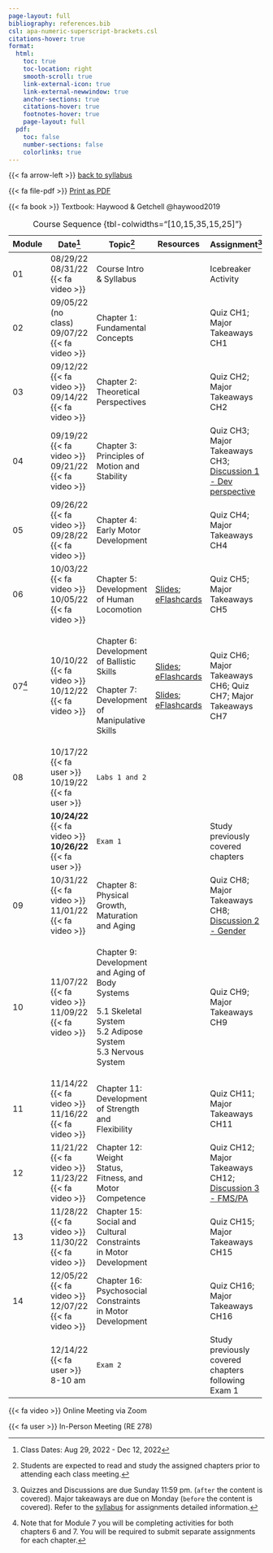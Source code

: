 ```yaml
---
page-layout: full
bibliography: references.bib
csl: apa-numeric-superscript-brackets.csl
citations-hover: true
format:
  html:
    toc: true
    toc-location: right
    smooth-scroll: true
    link-external-icon: true
    link-external-newwindow: true
    anchor-sections: true
    citations-hover: true
    footnotes-hover: true
    page-layout: full
  pdf:
    toc: false
    number-sections: false
    colorlinks: true
---
```


{{< fa arrow-left >}} [back to syllabus](syllabus.qmd)

{{< fa file-pdf >}} [Print as PDF](sequence.pdf)

{{< fa book >}} Textbook: Haywood & Getchell @haywood2019

+---------+----------------------------------+------------------------------------------------------------------+---------------------------------------------------------------------------------------------------------------------------------------------------------------------------------------------------------+----------------------------------------------------------------------------------------+
| Module  | Date[^1]                         | Topic[^2]                                                        | Resources                                                                                                                                                                                               | Assignment[^3]                                                                         |
+=========+==================================+==================================================================+=========================================================================================================================================================================================================+========================================================================================+
| 01      | 08/29/22\                        | Course Intro & Syllabus                                          |                                                                                                                                                                                                         | Icebreaker Activity                                                                    |
|         | 08/31/22 {{< fa video >}}        |                                                                  |                                                                                                                                                                                                         |                                                                                        |
+---------+----------------------------------+------------------------------------------------------------------+---------------------------------------------------------------------------------------------------------------------------------------------------------------------------------------------------------+----------------------------------------------------------------------------------------+
| 02      | 09/05/22 (no class)\             | Chapter 1: Fundamental Concepts                                  |                                                                                                                                                                                                         | Quiz CH1; Major Takeaways CH1                                                          |
|         | 09/07/22 {{< fa video >}}        |                                                                  |                                                                                                                                                                                                         |                                                                                        |
+---------+----------------------------------+------------------------------------------------------------------+---------------------------------------------------------------------------------------------------------------------------------------------------------------------------------------------------------+----------------------------------------------------------------------------------------+
| 03      | 09/12/22 {{< fa video >}}\       | Chapter 2: Theoretical Perspectives                              |                                                                                                                                                                                                         | Quiz CH2; Major Takeaways CH2                                                          |
|         | 09/14/22 {{< fa video >}}        |                                                                  |                                                                                                                                                                                                         |                                                                                        |
+---------+----------------------------------+------------------------------------------------------------------+---------------------------------------------------------------------------------------------------------------------------------------------------------------------------------------------------------+----------------------------------------------------------------------------------------+
| 04      | 09/19/22 {{< fa video >}}\       | Chapter 3: Principles of Motion and Stability                    |                                                                                                                                                                                                         | Quiz CH3; Major Takeaways CH3; [Discussion 1 - Dev perspective](assignments/disc1.qmd) |
|         | 09/21/22 {{< fa video >}}        |                                                                  |                                                                                                                                                                                                         |                                                                                        |
+---------+----------------------------------+------------------------------------------------------------------+---------------------------------------------------------------------------------------------------------------------------------------------------------------------------------------------------------+----------------------------------------------------------------------------------------+
| 05      | 09/26/22 {{< fa video >}}\       | Chapter 4: Early Motor Development                               |                                                                                                                                                                                                         | Quiz CH4; Major Takeaways CH4                                                          |
|         | 09/28/22 {{< fa video >}}        |                                                                  |                                                                                                                                                                                                         |                                                                                        |
+---------+----------------------------------+------------------------------------------------------------------+---------------------------------------------------------------------------------------------------------------------------------------------------------------------------------------------------------+----------------------------------------------------------------------------------------+
| 06      | 10/03/22 {{< fa video >}}\       | Chapter 5: Development of Human Locomotion                       | [Slides](https://mycsunemail-my.sharepoint.com/:b:/g/personal/ovande_furtado_csun_edu/EWIwJdLRA-FKpPEOqwTpRPkBcS9efVB6PUsLvCTu0V_7jg?e=1UTeOF); [eFlashcards](https://quizlet.com/_4gw9zz?x=1jqt&i=dj5) | Quiz CH5; Major Takeaways CH5                                                          |
|         | 10/05/22 {{< fa video >}}        |                                                                  |                                                                                                                                                                                                         |                                                                                        |
+---------+----------------------------------+------------------------------------------------------------------+---------------------------------------------------------------------------------------------------------------------------------------------------------------------------------------------------------+----------------------------------------------------------------------------------------+
| 07[^4]  | 10/10/22 {{< fa video >}}\       | Chapter 6: Development of Ballistic Skills                       | [Slides](https://mycsunemail-my.sharepoint.com/:p:/g/personal/ovande_furtado_csun_edu/EVXypfKAJf1Oq7Df7DtZSyUB35zrMp_BFZIDAWWy65e8gw?e=5NmCTs); [eFlashcards](https://quizlet.com/_c3u3ur?x=1jqt&i=dj5) | Quiz CH6; Major Takeaways CH6; Quiz CH7; Major Takeaways CH7                           |
|         | 10/12/22 {{< fa video >}}        |                                                                  |                                                                                                                                                                                                         |                                                                                        |
|         |                                  | Chapter 7: Development of Manipulative Skills                    | [Slides](https://mycsunemail-my.sharepoint.com/:p:/g/personal/ovande_furtado_csun_edu/EfAWT6Rh5vpOqZWLiSO3VfcBslgDe1brOIDx1QJoWw3b2g?e=YLvSdY); [eFlashcards](https://quizlet.com/_c3u3ur?x=1jqt&i=dj5) |                                                                                        |
+---------+----------------------------------+------------------------------------------------------------------+---------------------------------------------------------------------------------------------------------------------------------------------------------------------------------------------------------+----------------------------------------------------------------------------------------+
| 08      | 10/17/22 {{< fa user >}}\        | `Labs 1 and 2`                                                   |                                                                                                                                                                                                         |                                                                                        |
|         | 10/19/22 {{< fa user >}}         |                                                                  |                                                                                                                                                                                                         |                                                                                        |
+---------+----------------------------------+------------------------------------------------------------------+---------------------------------------------------------------------------------------------------------------------------------------------------------------------------------------------------------+----------------------------------------------------------------------------------------+
|         | **10/24/22** {{< fa video >}}**\ | `Exam 1`                                                         |                                                                                                                                                                                                         | Study previously covered chapters                                                      |
|         | 10/26/22** {{< fa user >}}       |                                                                  |                                                                                                                                                                                                         |                                                                                        |
+---------+----------------------------------+------------------------------------------------------------------+---------------------------------------------------------------------------------------------------------------------------------------------------------------------------------------------------------+----------------------------------------------------------------------------------------+
| 09      | 10/31/22 {{< fa video >}}\       | Chapter 8: Physical Growth, Maturation and Aging                 |                                                                                                                                                                                                         | Quiz CH8; Major Takeaways CH8; [Discussion 2 - Gender](assignments/disc2.qmd)          |
|         | 11/01/22 {{< fa video >}}        |                                                                  |                                                                                                                                                                                                         |                                                                                        |
+---------+----------------------------------+------------------------------------------------------------------+---------------------------------------------------------------------------------------------------------------------------------------------------------------------------------------------------------+----------------------------------------------------------------------------------------+
| 10      | 11/07/22 {{< fa video >}}\       | Chapter 9: Development and Aging of Body Systems                 |                                                                                                                                                                                                         | Quiz CH9; Major Takeaways CH9                                                          |
|         | 11/09/22 {{< fa video >}}        |                                                                  |                                                                                                                                                                                                         |                                                                                        |
|         |                                  | 5.1 Skeletal System\                                             |                                                                                                                                                                                                         |                                                                                        |
|         |                                  | 5.2 Adipose System\                                              |                                                                                                                                                                                                         |                                                                                        |
|         |                                  | 5.3 Nervous System                                               |                                                                                                                                                                                                         |                                                                                        |
+---------+----------------------------------+------------------------------------------------------------------+---------------------------------------------------------------------------------------------------------------------------------------------------------------------------------------------------------+----------------------------------------------------------------------------------------+
| 11      | 11/14/22 {{< fa video >}}\       | Chapter 11: Development of Strength and Flexibility              |                                                                                                                                                                                                         | Quiz CH11; Major Takeaways CH11                                                        |
|         | 11/16/22 {{< fa video >}}        |                                                                  |                                                                                                                                                                                                         |                                                                                        |
+---------+----------------------------------+------------------------------------------------------------------+---------------------------------------------------------------------------------------------------------------------------------------------------------------------------------------------------------+----------------------------------------------------------------------------------------+
| 12      | 11/21/22 {{< fa video >}}\       | Chapter 12: Weight Status, Fitness, and Motor Competence         |                                                                                                                                                                                                         | Quiz CH12; Major Takeaways CH12; [Discussion 3 - FMS/PA](assignments/disc3.qmd)        |
|         | 11/23/22 {{< fa video >}}        |                                                                  |                                                                                                                                                                                                         |                                                                                        |
+---------+----------------------------------+------------------------------------------------------------------+---------------------------------------------------------------------------------------------------------------------------------------------------------------------------------------------------------+----------------------------------------------------------------------------------------+
| 13      | 11/28/22 {{< fa video >}}\       | Chapter 15: Social and Cultural Constraints in Motor Development |                                                                                                                                                                                                         | Quiz CH15; Major Takeaways CH15                                                        |
|         | 11/30/22 {{< fa video >}}\       |                                                                  |                                                                                                                                                                                                         |                                                                                        |
+---------+----------------------------------+------------------------------------------------------------------+---------------------------------------------------------------------------------------------------------------------------------------------------------------------------------------------------------+----------------------------------------------------------------------------------------+
| 14      | 12/05/22 {{< fa video >}}\       | Chapter 16: Psychosocial Constraints in Motor Development        |                                                                                                                                                                                                         | Quiz CH16; Major Takeaways CH16                                                        |
|         | 12/07/22 {{< fa video >}}        |                                                                  |                                                                                                                                                                                                         |                                                                                        |
+---------+----------------------------------+------------------------------------------------------------------+---------------------------------------------------------------------------------------------------------------------------------------------------------------------------------------------------------+----------------------------------------------------------------------------------------+
|         | 12/14/22 {{< fa user >}}\        | `Exam 2`                                                         |                                                                                                                                                                                                         | Study previously covered chapters following Exam 1                                     |
|         | 8-10 am                          |                                                                  |                                                                                                                                                                                                         |                                                                                        |
+---------+----------------------------------+------------------------------------------------------------------+---------------------------------------------------------------------------------------------------------------------------------------------------------------------------------------------------------+----------------------------------------------------------------------------------------+

: Course Sequence {tbl-colwidths="\[10,15,35,15,25\]"}

[^1]: Class Dates: Aug 29, 2022 - Dec 12, 2022

[^2]: Students are expected to read and study the assigned chapters prior to attending each class meeting.

[^3]: Quizzes and Discussions are due Sunday 11:59 pm. (`after` the content is covered). Major takeaways are due on Monday (`before` the content is covered). Refer to the [syllabus](syllabus.qmd) for assignments detailed information.

[^4]: Note that for Module 7 you will be completing activities for both chapters 6 and 7. You will be required to submit separate assignments for each chapter.

{{< fa video >}} Online Meeting via Zoom

{{< fa user >}} In-Person Meeting (RE 278)
